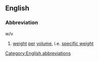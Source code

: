 ==English==
===Abbreviation===
;w/v
# [[weight]] [[per]] [[volume]], i.e. [[specific weight]]

[[Category:English abbreviations]]